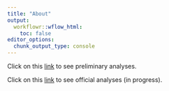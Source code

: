 ```yaml
---
title: "About"
output:
  workflowr::wflow_html:
    toc: false
editor_options:
  chunk_output_type: console
---
```



Click on this [link](prelim_analysis.html) to see preliminary analyses.

Click on this [link](analysis.html) to see official analyses (in progress).
